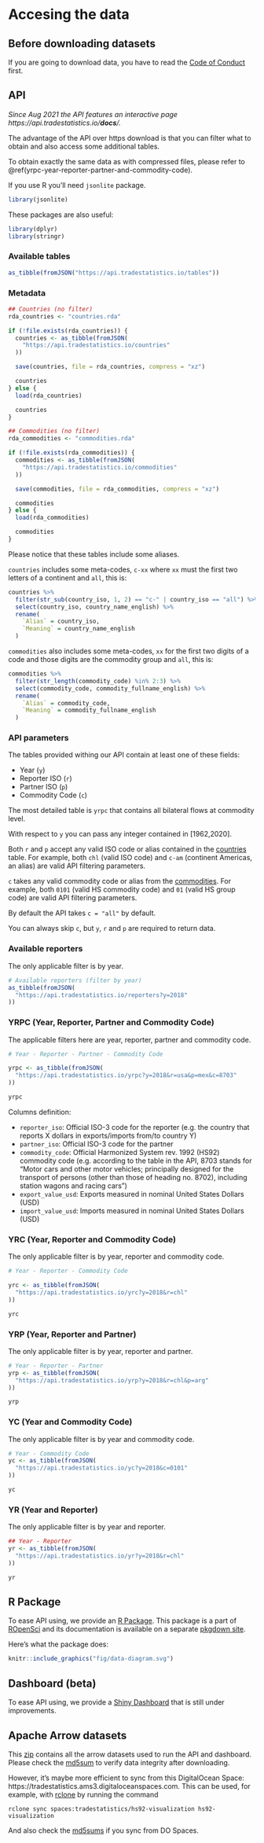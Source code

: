 # Accesing the data

## Before downloading datasets

If you are going to download data, you have to read the [Code of Conduct](https://docs.tradestatistics.io/index.html#code-of-conduct) first.

## API

*Since Aug 2021 the API features an interactive page https://api.tradestatistics.io/__docs__/.*

The advantage of the API over https download is that you can filter what to obtain and also access some additional tables.

To obtain exactly the same data as with compressed files, please refer to \@ref(yrpc-year-reporter-partner-and-commodity-code).

If you use R you'll need `jsonlite` package.

```r
library(jsonlite)
```

These packages are also useful:

```r
library(dplyr)
library(stringr)
```

### Available tables

```r
as_tibble(fromJSON("https://api.tradestatistics.io/tables"))
```

### Metadata

```r
## Countries (no filter)
rda_countries <- "countries.rda"

if (!file.exists(rda_countries)) {
  countries <- as_tibble(fromJSON(
    "https://api.tradestatistics.io/countries"
  ))

  save(countries, file = rda_countries, compress = "xz")

  countries
} else {
  load(rda_countries)

  countries
}

## Commodities (no filter)
rda_commodities <- "commodities.rda"

if (!file.exists(rda_commodities)) {
  commodities <- as_tibble(fromJSON(
    "https://api.tradestatistics.io/commodities"
  ))

  save(commodities, file = rda_commodities, compress = "xz")

  commodities
} else {
  load(rda_commodities)

  commodities
}
```

Please notice that these tables include some aliases. 

`countries` includes some meta-codes, `c-xx` where `xx` must the first two letters of a continent and `all`, this is:

```r
countries %>%
  filter(str_sub(country_iso, 1, 2) == "c-" | country_iso == "all") %>%
  select(country_iso, country_name_english) %>%
  rename(
    `Alias` = country_iso,
    `Meaning` = country_name_english
  )
```

`commodities` also includes some meta-codes, `xx` for the first two digits of a code and those digits are the commodity group and `all`, this is:

```r
commodities %>%
  filter(str_length(commodity_code) %in% 2:3) %>%
  select(commodity_code, commodity_fullname_english) %>%
  rename(
    `Alias` = commodity_code,
    `Meaning` = commodity_fullname_english
  )
```

### API parameters

The tables provided withing our API contain at least one of these fields:

* Year (`y`) 
* Reporter ISO (`r`)
* Partner ISO (`p`)
* Commodity Code (`c`)

The most detailed table is `yrpc` that contains all bilateral flows at commodity level.

With respect to `y` you can pass any integer contained in [1962,2020].

Both `r` and `p` accept any valid ISO code or alias contained in the [countries](https://api.tradestatistics.io/countries) table. For example, both `chl` (valid ISO code) and `c-am` (continent Americas, an alias) are valid API filtering parameters.

`c` takes any valid commodity code or alias from the [commodities](https://api.tradestatistics.io/commodities). For example, both `0101` (valid HS commodity code) and `01` (valid HS group code) are valid API filtering parameters.

By default the API takes `c = "all"` by default.

You can always skip `c`, but `y`, `r` and `p` are required to return data.

### Available reporters

The only applicable filter is by year.

```r
# Available reporters (filter by year)
as_tibble(fromJSON(
  "https://api.tradestatistics.io/reporters?y=2018"
))
```

### YRPC (Year, Reporter, Partner and Commodity Code)

The applicable filters here are year, reporter, partner and commodity code.

```r
# Year - Reporter - Partner - Commodity Code

yrpc <- as_tibble(fromJSON(
  "https://api.tradestatistics.io/yrpc?y=2018&r=usa&p=mex&c=8703"
))

yrpc
```

Columns definition:

* `reporter_iso`: Official ISO-3 code for the reporter (e.g. the country that reports X dollars in exports/imports from/to country Y)
* `partner_iso`: Official ISO-3 code for the partner
* `commodity_code`: Official Harmonized System rev. 1992 (HS92) commodity code (e.g. according to the \code{commodities} table in the API, 8703 stands for "Motor cars and other motor vehicles; principally designed for the transport of persons (other than those of heading no. 8702), including station wagons and racing cars")
* `export_value_usd`: Exports measured in nominal United States Dollars (USD)
* `import_value_usd`: Imports measured in nominal United States Dollars (USD)

### YRC (Year, Reporter and Commodity Code)

The only applicable filter is by year, reporter and commodity code.

```r
# Year - Reporter - Commodity Code

yrc <- as_tibble(fromJSON(
  "https://api.tradestatistics.io/yrc?y=2018&r=chl"
))

yrc
```

### YRP (Year, Reporter and Partner)

The only applicable filter is by year, reporter and partner.

```r
# Year - Reporter - Partner
yrp <- as_tibble(fromJSON(
  "https://api.tradestatistics.io/yrp?y=2018&r=chl&p=arg"
))

yrp
```

### YC (Year and Commodity Code)

The only applicable filter is by year and commodity code.

```r
# Year - Commodity Code
yc <- as_tibble(fromJSON(
  "https://api.tradestatistics.io/yc?y=2018&c=0101"
))

yc
```

### YR (Year and Reporter)

The only applicable filter is by year and reporter.

```r
## Year - Reporter
yr <- as_tibble(fromJSON(
  "https://api.tradestatistics.io/yr?y=2018&r=chl"
))

yr
```

## R Package

To ease API using, we provide an [R Package](https://ropensci.github.io/tradestatistics/). This package is a part of [ROpenSci](https://ropensci.org/) and its documentation is available on a separate [pkgdown site](https://ropensci.github.io/tradestatistics/).

Here's what the package does:

```r
knitr::include_graphics("fig/data-diagram.svg")
```

## Dashboard (beta)

To ease API using, we provide a [Shiny Dashboard](https://shiny.tradestatistics.io/) that is still under improvements.

## Apache Arrow datasets

This [zip](https://tradestatistics.io/hs92-visualization.zip) contains all the arrow datasets used to run the API and dashboard. Please check the [md5sum](https://tradestatistics.io/hs92-visualization-zip-md5sum.txt) to verify data integrity after downloading.

However, it's maybe more efficient to sync from this DigitalOcean Space: https://tradestatistics.ams3.digitaloceanspaces.com. This can be used, for example, with [rclone](https://rclone.org/) by running the command
```
rclone sync spaces:tradestatistics/hs92-visualization hs92-visualization
```
And also check the [md5sums](https://tradestatistics.io/hs92-visualization-spaces-md5sums.txt) if you sync from DO Spaces.
<!-- update with: find ~/hs-rev1992-visualization/* -type f -print0 | xargs -0 md5sum > ~/md5sums.txt -->

